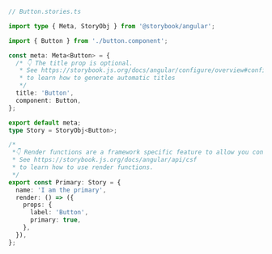```ts
// Button.stories.ts

import type { Meta, StoryObj } from '@storybook/angular';

import { Button } from './button.component';

const meta: Meta<Button> = {
  /* 👇 The title prop is optional.
   * See https://storybook.js.org/docs/angular/configure/overview#configure-story-loading
   * to learn how to generate automatic titles
   */
  title: 'Button',
  component: Button,
};

export default meta;
type Story = StoryObj<Button>;

/*
 *👇 Render functions are a framework specific feature to allow you control on how the component renders.
 * See https://storybook.js.org/docs/angular/api/csf
 * to learn how to use render functions.
 */
export const Primary: Story = {
  name: 'I am the primary',
  render: () => ({
    props: {
      label: 'Button',
      primary: true,
    },
  }),
};
```
